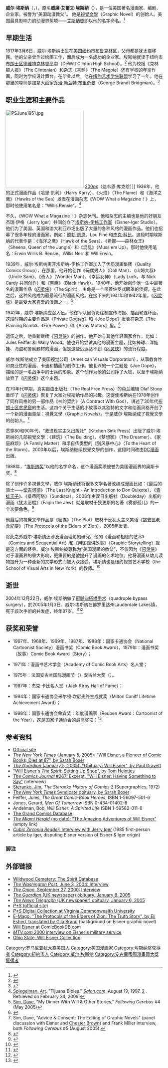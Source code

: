 {{NoteTA
|1=zh-hant:威爾·艾斯納; zh-hans:威尔·埃斯纳;
|2=zh-hant:艾斯納; zh-hans:埃斯纳;
}}
{{Infobox Comics creator
|name          =威尔·埃斯纳<br>Will Eisner
|image         = Will Eisner2.jpg
|imagesize     = 
|caption       = 1982年档案照片
|birthname     = William Erwin Eisner
|birth_date     = {{birth date|1917|3|6|mf=y}}
|birth_place      = {{USA}}[[纽约市|纽约市]][[布鲁克林|布鲁克林]]
|death_date     = {{death date and age|2005|1|3|1917|3|6}}
|death_place    = {{USA}}[[佛罗里达州|佛罗里达州]][[勞德代爾湖_(佛羅里達州)|勞德代爾湖]]
|nationality   = {{USA}}
|area          = 漫画家，编剧，企业家
|alias         = 
|notable works = 《[[闪灵侠|闪灵侠]]》<br/>《[[与上帝有约|与上帝有约]]》
|awards        = [[#获奖和荣誉|详细列表]]
}}
'''威尔·埃斯纳'''（{{lang-en|Will Eisner}}，{{bd|1917年|3月6日|2005年|1月3日|catIdx=Eisner, Will}}），原名'''威廉·艾爾文·埃斯納'''（{{lang|en|William Erwin Eisner}}），是一位美国著名漫画家、编剧、企业家。被誉为“美国动漫教父”。 他是[[視覺文學|視覺文學]]（Graphic Novel）的创始人。美国最具影响力的动漫界奖项——[[艾斯納獎|艾斯納獎]]即以他的名字命名。<ref>{{cite news | language =  | author =  | coauthors =  | url = http://news.cctv.com/world/20081205/112644.shtml | title = 漫画电影《闪灵侠》杀青 延续《罪恶之城》黑色风格 | work =  | publisher = CCTV | pages =  | date =  | accessdate =  | archive-date = 2020-11-11 | archive-url = https://web.archive.org/web/20201111050320/http://news.cctv.com/world/20081205/112644.shtml | dead-url = no }}</ref>

== 早期生活 ==
1917年3月6日，威尔·埃斯纳出生在[[美国|美国]][[纽约市|纽约市]][[布鲁克林区|布鲁克林区]]，父母都是犹太裔移民。他的父亲曾作过绘画工作，而后成为一名成功的企业家。埃斯纳就读于纽约市[[布朗士区|布朗士区]][[德维特克林顿高中|德维特克林顿高中]]（DeWitt Clinton High School）。<ref>{{cite news | title=Cons: New York 1974! | publisher= | work=The Journal Summer Special | date=1974 (fanzine published by Paul Kowtiuk, Maple Leaf Publications; editorial office then at Box 1286, Essex, Ontario, Canada N0R 1E0) | author=[[Frank_Lovece|Lovece, Frank]]}}</ref> 他为校报《克林顿人报》（The Clintonian）和杂志《喜鹊》（The Magpie）还有学校的年鉴作画，同时为学校设计舞台。在毕业以后，他在[[纽约艺术学生联盟|纽约艺术学生联盟]]学习了一年。他在那里的导师是加拿大画家[[乔治·勃兰特·布里奇曼|乔治·勃兰特·布里奇曼]]（George Brandt Bridgman）。<ref>{{cite web|language=|publisher=|title=rare eisner|url=http://www.comicartville.com/rareeisner.htm|author=|date=|accessdate=|deadurl=yes|archiveurl=https://www.webcitation.org/5mAYF8MXe?url=http://www.comicartville.com/rareeisner.htm|archivedate=2009-12-20}}</ref>

==职业生涯和主要作品==
[[Image:PSJune1951.jpg|250px]]
[[file:闪灵侠.jpg|200px]]（达韦恩·库克绘）]]
1936年，他的正式漫画作品《哈里·凯利》（Harry Karry）、《火焰》（The Flame）和《海洋之鹰》（Hawks of the Sea）发表在漫画杂志《WOW What a  Magazine！》上，那时他使用笔名是：“Willis Rensie”。<ref name="Spiegelman2">[[Art_Spiegelman|Spiegelman, Art]]. "Tijuana Bibles." ''[[Salon.com|Salon.com]]''. August 19, 1997. [http://www.salon.com/aug97/spieg2970819.html 2] {{WebCite|url=https://www.webcitation.org/5wzKg7r7s?url=http://www.salon.com/aug97/spieg2970819.html |date=20110306185854 |dateformat=iso }}. Retrieved on February 24, 2009.</ref>

不久，《WOW What a  Magazine！》杂志休刊。他和杂志的主编也是他的好朋友杰瑞·伊格（Jerry Iger）共同创立了[[埃斯纳-伊格工作室|埃斯纳-伊格工作室]]（Eisner-Iger Studio）。他们为了美国、英国和澳大利亚市场出版了大量的各种风格的漫画作品。他们也招募了很多年轻的漫画家，例如：[[鲍勃·凯恩|鲍勃·凯恩]]、Lou  Fine 和[[杰克·科比|杰克·科比]]。这段时期埃斯纳的代表作是：《海洋之鹰》（Hawk of the Seas）、《希娜——森林女王》（Sheena, Queen of the Jungle）和《混乱》（Muss em Up）。那时他使用笔名：Erwin Willis B. Rensie、Willis Nerr 和 Will  Erwin。

1939年，威尔·埃斯纳离开埃斯纳-伊格工作室加入了优质漫画集团（Quality Comics Group），在那里，他开始创作《玩偶男人》（Doll Man）、《山姆大叔》（Uncle Sam）、《奇人》（Wonder Man）、《幸运女神》（Lady Luck，与 Nick Cardy 共同创作）和《黑鹰》（Black Hawk）。1940年，他开始创作他一生中最著名的漫画作品《[[闪灵侠|闪灵侠]]》（The Spirit），主角是一个带着佐罗式眼罩的侦探。在此之后，这种风格成为最最流行的漫画风格。在接下来的1941年和1942年里，《[[闪灵侠|闪灵侠]]》是最受大家喜爱的漫画之一。<ref name="sim1">[[Dave_Sim|Sim, Dave]], "My Dinner With Will & Other Stories," ''Following Cerebus'' #4 (May 2005)</ref>

1942年，威尔·埃斯纳应召入伍。他在军队里负责绘制宣传海报、插画和连环画，这段时期的主要作品是《Private Dogtag》和《Joe Dope》发表在杂志《The Flaming Bomb》、《Fire Power》和《Army Motors》里。<ref>{{cite web | language =  | publisher = Wildwood Cemetery: The Spirit Database | title = Army in May 1942 | url = http://www.angelfire.com/art/wildwood/army.html | author =  | date =  | accessdate =  | archive-date = 2021-02-11 | archive-url = https://web.archive.org/web/20210211230346/https://www.angelfire.com/art/wildwood/army.html | dead-url = no }}</ref>

退伍之后，他重新继续《[[闪灵侠|闪灵侠]]》的创作。他开始与其他年轻画家合作，比如：Jules Feiffer 和 Wally Wood。他也开始尝试其他的漫画主题，比如棒球、洋娃娃、海盗和警察题材的漫画，但是这些远远达不到《[[闪灵侠|闪灵侠]]》的流行程度。

威尔·埃斯纳成立了美国视觉公司（American Visuals Corporation），从事教育性和商业性的漫画、卡通和插画的创作工作。他复兴的一个主题是《Joe Dope》，描绘的是一名战争中的士兵的形象。这个创作为他的公司挣了大钱，以至于埃斯纳放弃了《[[闪灵侠|闪灵侠]]》这个主题。

在70年代早期，真实自由出版社（The Real Free Press）的荷兰编辑 Olaf Stoop重印了《[[闪灵侠|闪灵侠]]》恢复了大家对埃斯纳作品的兴趣。这促使埃斯纳在1978年创作了同样风格的另一部作品《神的契约》（A Contract With God），讲述了30年代[[布朗士区|布朗士区]][[贫民窟|贫民窟]]的生活。这四个关于生活的小故事以其独特的文字和绘画风格开创了一个新的漫画类型：視覺文學（Graphic Novels）。于是威尔·埃斯纳成了視覺文學的创始人。<ref>Sim, Dave, "Advice & Consent: The Editing of Graphic Novels" (panel discussion with Eisner and [[Chester_Brown|Chester Brown]]) and Frank Miller interview, both ''Following Cerebus'' #5 (August 2005).</ref>

贯穿80和90年代，“激进现实主义出版社”（Kitchen Sink Press）出版了威尔·埃斯纳的几部視覺文學：《建筑》（The Building）、《梦想家》（The Dreamer）、《家庭麻烦》（A Family Matter）和半自传类型的《到风暴中心》（To the Heart of the Storm）。2000年以后，埃斯纳继续視覺文學的创作，这段时间改由[[DC漫画|DC漫画]]出版。

1988年，“[[埃斯纳奖|埃斯纳奖]]”以他的名字命名，这个漫画奖项被誉为美国漫画界的奥斯卡奖。<ref>{{cite news| language =| author =| coauthors =| url =http://translated.dexigner.com/zh/graphic/news-g15270.html| title =以色列漫画家我们赢得声望奖| work =| publisher =Dexigner™ Network| pages =| date =| accessdate =}}{{dead link|date=2017年12月 |bot=InternetArchiveBot |fix-attempted=yes }}</ref>

除了创作许多視覺文學，威尔·埃斯纳还将很多文学名著改编成漫画比如：《最后的骑士——[[堂吉诃德|堂吉诃德]]》（The Last Knight - An Introduction to Don  Quixote）、《[[青蛙王子|青蛙王子]]》、《桑蒂阿塔》（Sundiata）。2003年由双日出版社（Doubleday）出版的漫画《犹太恶棍》（Fagin the Jew）就是取材于狄更斯的名著《雾都孤儿》的一个次要角色。<ref>{{cite web| language =| publisher =Will Eisner Studios Inc.| title =Will Eisner| url =http://www.willeisner.com/books/last_knight.html| author =| date =| accessdate =| deadurl =yes| archiveurl =http://arquivo.pt/wayback/20091015202349/http%3A//www.willeisner.com/books/last_knight.html| archivedate =2009-10-15}}</ref>

他最后的視覺文學作品是《密谋》（The Plot）取材于反犹太主义笑话《[[錫安長老會紀要|錫安長老會紀要]]》（The Protocols of the Elders of Zion），2005年发表。

除此之外威尔·埃斯纳还涉及漫画理论的研究。他的《漫画和相继的艺术》（Comics and Sequential Art）和《用图画讲故事》（Graphic Storytelling）就是这方面的经典。威尔·埃斯纳被尊称为“美国漫画的教父”，不仅因为《[[闪灵侠|闪灵侠]]》对于漫画界的重大影响，更重要的是他提升了漫画的艺术地位。他将漫画从幼儿读物提升为一种全新的文学形式而被大众接受。埃斯纳也是纽约视觉艺术学校（the School of Visual Arts in New York）的教师。<ref>{{Cite web |url=http://www.english.ufl.edu/imagetext/archives/volume1/issue1/eisner/ |title=Transcript, Eisner's keynote address at the 2002 University of Florida Conference on Comics and Graphic Novels' Will Eisner Symposium |access-date=2009-08-28 |archive-date=2008-09-07 |archive-url=https://web.archive.org/web/20080907100855/http://www.english.ufl.edu/imagetext/archives/volume1/issue1/eisner/ |dead-url=no }}</ref>

==逝世==
2004年12月22日，威尔·埃斯纳做了[[冠状动脉旁路移植|冠脈四搭橋手术]]（quadruple bypass surgery），於2005年1月3日，威尔·埃斯纳在佛罗里达州Lauderdale Lakes镇，死于該次手術的并发症，终年87岁。<ref>{{Cite web |url=http://scoop.diamondgalleries.com/scoop_article.asp?ai=7363&si=121 |title=Gemstone Publishing: ''Industry News'' (January 7, 2005): "In Memoriam: Will Eisner" |access-date=2009-08-28 |archive-date=2007-03-19 |archive-url=https://web.archive.org/web/20070319110509/http://scoop.diamondgalleries.com/scoop_article.asp?ai=7363&si=121 |dead-url=no }}</ref><ref>{{Cite web |url=http://www.sfwa.org/news/weisner.htm |title=Science Fiction and Fantasy Writers of America: ''SF&F Publishing News'' (January 4, 2005): "Will Eisner (1917–2005)" |access-date=2009年8月28日 |archive-date=2007年8月21日 |archive-url=https://web.archive.org/web/20070821161735/http://sfwa.org/news/weisner.htm |dead-url=no }}</ref>

==获奖和荣誉==
*1967年、1968年、1969年、1987年、1988年：国家卡通协会（National Cartoonist Society）漫画书奖（Comic Book Award），1979年：漫画书奖（故事）Comic Book Award（Story）；

*1971年：漫画书艺术学会（Academy of Comic Book Arts）名人堂；

*1975年：法国安古兰国际漫画节（{{lang|fr|Angoulême International Comics Festival}}）安古兰大奖（{{lang|fr|Grand Prix de la ville d'Angoulême}}）。

*1987年：杰克·卡比名人堂（Jack Kirby Hall of Fame）；

*1994年：国家卡通协会米尔顿·坎尼夫终生成就奖（Milton Caniff Lifetime Achievement Award）；

*1998年：国家卡通协会鲁宾奖：年度漫画家（Reuben Award：Cartoonist of the Year），这是国家卡通协会的最高奖项；<ref>{{cite web | language =  | publisher = LibraryThing | title = Will Eisner | url = http://www.librarything.com/author/eisnerwill | author =  | date =  | accessdate =  | archive-date = 2020-11-11 | archive-url = https://web.archive.org/web/20201111050418/http://www.librarything.com/author/eisnerwill | dead-url = no }}</ref>

==参考资料==
*[http://www.willeisner.com/ Official site]{{WebCite|url=https://www.webcitation.org/5xJGaIOtG?url=http://www.willeisner.com/ |date=20110319212948 |dateformat=iso }}
*[http://www.nytimes.com/2005/01/05/books/05eisner.html?ex=1262667600&en=0529c71a224768cb&ei=5090&partner=rssuserland ''The New York Times'' (January 5, 2005): "Will Eisner, a Pioneer of Comic Books, Dies at 87", by Sarah Boxer]{{Wayback|url=http://www.nytimes.com/2005/01/05/books/05eisner.html?ex=1262667600&en=0529c71a224768cb&ei=5090&partner=rssuserland |date=20080502222400 }}
*[http://www.guardian.co.uk/obituaries/story/0,1385740,00.html ''The Guardian'' (January 5, 2005): "Obituary: Will Eisner", by Paul Gravett]
*[https://web.archive.org/web/20060620203353/http://www.adventurestrips.com/spirit/spirit_origin_heintjes_2.html "Will Eisner's ''The Spirit'': Setting Up Shop", by Tom Heintjes]
*[http://www.tcj.com/267/i_eisner.html ''The Comics Journal'' #267: Excerpt, "Will Eisner: Having Something to Say"]{{Wayback|url=http://www.tcj.com/267/i_eisner.html |date=20060505021518 }} (interview)
*[[Jim_Steranko|Steranko, Jim]], ''The Steranko History of Comics 2'' (Supergraphics, 1972)
*[http://www.sfgate.com/cgi-bin/article.cgi?file=/c/a/2005/01/05/MNGPEALB111.DTL ''The New York Times'' Syndicate obituary, by Sarah Boxer]{{Wayback|url=http://www.sfgate.com/cgi-bin/article.cgi?file=%2Fc%2Fa%2F2005%2F01%2F05%2FMNGPEALB111.DTL |date=20120128011957 }}
* Feiffer, Jules, ''The Great Comic-Book Heroes'', ISBN 1-56097-501-6
* Jones, Gerard, ''Men Of Tomorrow'' ISBN 0-434-01402-8
* Andelman, Bob, ''Will Eisner: A Spirited Life'' ISBN 1-59582-011-6
*[http://comics.org The Grand Comics Database]{{Wayback|url=http://comics.org/ |date=19981202122803 }}
*[http://www.miami.com/mld/streetmiami/7199728.htm?template=contentModules/printstory.jsp ''The Miami Herald'' (no date): "The Amazing Adventures of Will Eisner"]{{Wayback|url=http://www.miami.com/mld/streetmiami/7199728.htm?template=contentModules%2Fprintstory.jsp |date=20070221053054 }} (empty link)
*[https://web.archive.org/web/20000602191303/http://www.geocities.com/Area51/Aurora/2669/intrview.html ''Cubic Zirconia Reader'': Interview with Jerry Iger] (1985 first-person article by Iger, disputing Eisner version of Eisner & Iger origin)
===脚注===
{{reflist}}

==外部链接==
{{commonscat|Will Eisner|威尔·埃斯纳}}
*[https://www.webcitation.org/5vlbRNSnx?url=http://www.wildwoodcemetery.com/ Wildwood Cemetery: The Spirit Database]
*[http://www.washingtonpost.com/wp-dyn/articles/A11308-2004Jun2.html ''The Washington Post'', June 3, 2004: Interview]{{WebCite|url=https://www.webcitation.org/5xJH9sy47?url=http://www.washingtonpost.com/wp-dyn/articles/A11308-2004Jun2.html |date=20110319213834 |dateformat=iso }}
*[https://web.archive.org/web/20070926223227/http://www.avclub.com/content/node/22822 ''The Onion'', September 27, 2000: Interview]
*[http://www.guardian.co.uk/obituaries/story/0,1385740,00.html ''The Guardian'' (UK newspaper) obituary, January 8, 2005]
*[https://web.archive.org/web/20060325103326/http://www.arts.telegraph.co.uk/news/main.jhtml?xml=%2Fnews%2F2005%2F01%2F06%2Fdb0601.xml ''The News Telegraph'' (UK newspaper) obituary, January 6, 2005]
*[https://www.logsa.army.mil/psmag/pshome.html ''P*S'' (official site)]{{Wayback|url=https://www.logsa.army.mil/psmag/pshome.html |date=20170708152026 }}
*[https://web.archive.org/web/20111027214657/http://dig.library.vcu.edu/cdm4/index_psm.php?CISOROOT=%2Fpsm ''P*S'' Digital Collection at Virginia Commonwealth University]
*[http://www.e-mago.co.il/Editor/english-588.htm E-Mago: "The Protocols of the Elders of Zion: The Truth Story", by Eli Eshed, translated by Gila Brand]{{Wayback|url=http://www.e-mago.co.il/Editor/english-588.htm |date=20210126031153 }} (background on Eisner graphic novel)
*[http://www.comicbookdb.com/creator.php?ID=1411 Will Eisner]{{Wayback|url=http://www.comicbookdb.com/creator.php?ID=1411 |date=20191122201024 }} at ComicBookDB.com
*[https://www.webcitation.org/5xJH1V0Ax?url=http://splashpage.mtv.com/2008/11/11/veterans-day-exclusive-the-spirit-creator-will-eisners-wartime-memories/ ''MTV.com'' 2000 interview on Eisner's military service]
*[https://web.archive.org/web/20090601080227/http://cartoons.osu.edu/finding_aids/wee/eisner.html Ohio State: Will Eisner Collection]

{{蓝甲虫}}

{{Authority control}}
{{DEFAULTSORT:Eisner, Will}}
[[Category:罗马尼亚犹太裔美国人|Category:罗马尼亚犹太裔美国人]]
[[Category:美国漫画家|Category:美国漫画家]]
[[Category:埃斯纳奖获得者|Category:埃斯纳奖获得者]]
[[Category:紐約市人|Category:紐約市人]]
[[Category:威尔·埃斯纳|Category:威尔·埃斯纳]]
[[Category:安古蘭國際漫畫節大獎獲得者|Category:安古蘭國際漫畫節大獎獲得者]]